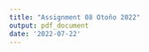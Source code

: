 ```yaml
---
title: "Assignment 08 Otoño 2022"
output: pdf_document
date: '2022-07-22'
---
```



\documentclass{oxmathproblems}
\usepackage{blindtext}
\usepackage{hyperref}
\usepackage{geometry}

\course{ITAM - Estadística 1}
\oxfordterm{Assignment 06}
\sheetnumber{1}
\sheettitle{}

\begin{document}

\begin{questions}




\end{questions}

\end{document}

```r
knitr::opts_chunk$set(echo = TRUE)
```

## R Markdown

This is an R Markdown document. Markdown is a simple formatting syntax for authoring HTML, PDF, and MS Word documents. For more details on using R Markdown see <http://rmarkdown.rstudio.com>.

When you click the **Knit** button a document will be generated that includes both content as well as the output of any embedded R code chunks within the document. You can embed an R code chunk like this:

```r
summary(cars)
```

## Including Plots

You can also embed plots, for example:

```r
plot(pressure)
```

Note that the `echo = FALSE` parameter was added to the code chunk to prevent printing of the R code that generated the plot.
